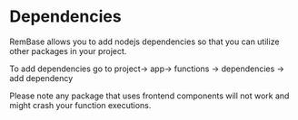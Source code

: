  # Dependencies

 RemBase allows you to add nodejs dependencies so that you can utilize other
 packages in your project.

 To add dependencies go to project-> app-> functions -> dependencies -> add dependency

 Please note any package that uses frontend components will not work and might crash your 
 function executions.

